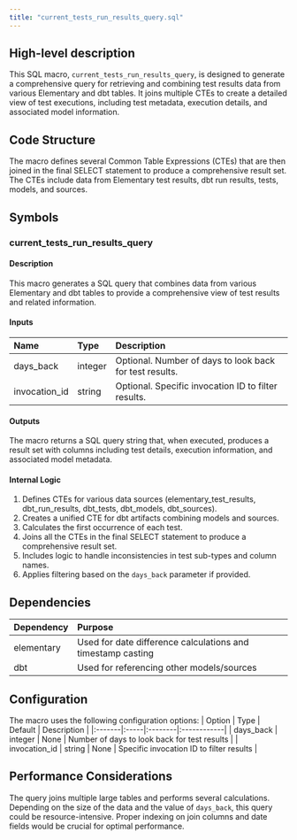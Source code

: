 ```yaml
---
title: "current_tests_run_results_query.sql"
---
```


## High-level description
This SQL macro, `current_tests_run_results_query`, is designed to generate a comprehensive query for retrieving and combining test results data from various Elementary and dbt tables. It joins multiple CTEs to create a detailed view of test executions, including test metadata, execution details, and associated model information.

## Code Structure
The macro defines several Common Table Expressions (CTEs) that are then joined in the final SELECT statement to produce a comprehensive result set. The CTEs include data from Elementary test results, dbt run results, tests, models, and sources.

## Symbols

### current_tests_run_results_query
#### Description
This macro generates a SQL query that combines data from various Elementary and dbt tables to provide a comprehensive view of test results and related information.

#### Inputs
| Name | Type | Description |
|:-----|:-----|:------------|
| days_back | integer | Optional. Number of days to look back for test results. |
| invocation_id | string | Optional. Specific invocation ID to filter results. |

#### Outputs
The macro returns a SQL query string that, when executed, produces a result set with columns including test details, execution information, and associated model metadata.

#### Internal Logic
1. Defines CTEs for various data sources (elementary_test_results, dbt_run_results, dbt_tests, dbt_models, dbt_sources).
2. Creates a unified CTE for dbt artifacts combining models and sources.
3. Calculates the first occurrence of each test.
4. Joins all the CTEs in the final SELECT statement to produce a comprehensive result set.
5. Includes logic to handle inconsistencies in test sub-types and column names.
6. Applies filtering based on the `days_back` parameter if provided.

## Dependencies
| Dependency | Purpose |
|:-----------|:--------|
| elementary | Used for date difference calculations and timestamp casting |
| dbt | Used for referencing other models/sources |

## Configuration
The macro uses the following configuration options:
| Option | Type | Default | Description |
|:-------|:-----|:--------|:------------|
| days_back | integer | None | Number of days to look back for test results |
| invocation_id | string | None | Specific invocation ID to filter results |

## Performance Considerations
The query joins multiple large tables and performs several calculations. Depending on the size of the data and the value of `days_back`, this query could be resource-intensive. Proper indexing on join columns and date fields would be crucial for optimal performance.